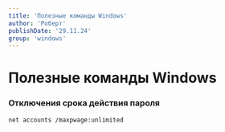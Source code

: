 ```yaml
---
title: 'Полезные команды Windows'
author: 'Роберт'
publishDate: '29.11.24'
group: 'windows'
---
```


# Полезные команды Windows

### Отключения срока действия пароля

```bash
net accounts /maxpwage:unlimited
```

